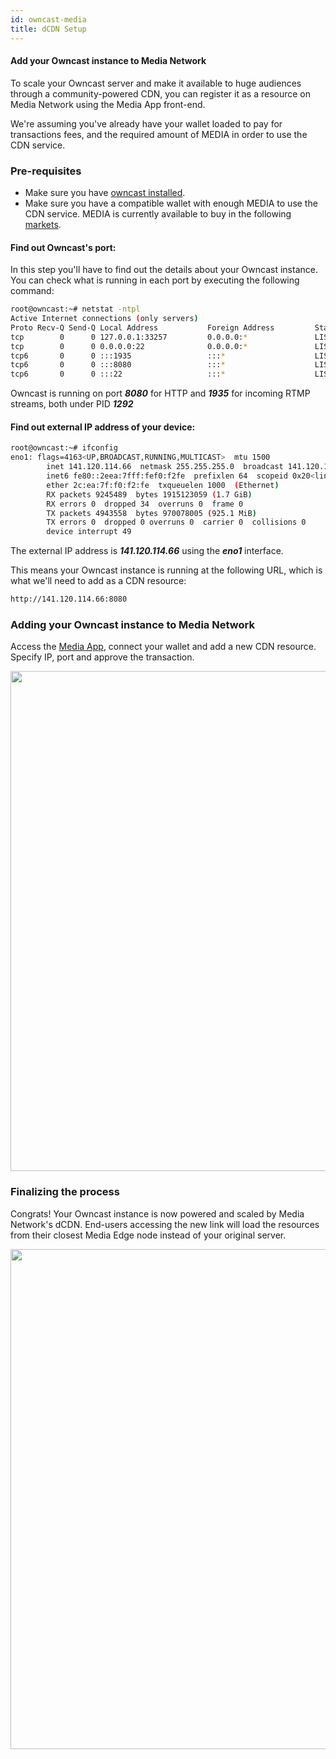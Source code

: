 ```yaml
---
id: owncast-media
title: dCDN Setup
---
```


#### Add your Owncast instance to Media Network

To scale your Owncast server and make it available to huge audiences through a community-powered CDN, you can register it as a resource on Media Network using the Media App front-end.

We're assuming you've already have your wallet loaded to pay for transactions fees, and the required amount of MEDIA in order to use the CDN service.

### Pre-requisites

- Make sure you have [owncast installed](owncast-setup).
- Make sure you have a compatible wallet with enough MEDIA to use the CDN service. MEDIA is currently available to buy in the following [markets](https://www.coingecko.com/en/coins/media-network#markets).

#### Find out Owncast's port:

In this step you'll have to find out the details about your Owncast instance. You can check what is running in each port by executing the following command:


```bash
root@owncast:~# netstat -ntpl
Active Internet connections (only servers)
Proto Recv-Q Send-Q Local Address           Foreign Address         State       PID/Program name    
tcp        0      0 127.0.0.1:33257         0.0.0.0:*               LISTEN      1292/./owncast      
tcp        0      0 0.0.0.0:22              0.0.0.0:*               LISTEN      600/sshd            
tcp6       0      0 :::1935                 :::*                    LISTEN      1292/./owncast      
tcp6       0      0 :::8080                 :::*                    LISTEN      1292/./owncast      
tcp6       0      0 :::22                   :::*                    LISTEN      600/sshd  
```

Owncast is running on port ***8080*** for HTTP and ***1935*** for incoming RTMP streams, both under PID ***1292***

#### Find out external IP address of your device:

```bash
root@owncast:~# ifconfig
eno1: flags=4163<UP,BROADCAST,RUNNING,MULTICAST>  mtu 1500
        inet 141.120.114.66  netmask 255.255.255.0  broadcast 141.120.114.66
        inet6 fe80::2eea:7fff:fef0:f2fe  prefixlen 64  scopeid 0x20<link>
        ether 2c:ea:7f:f0:f2:fe  txqueuelen 1000  (Ethernet)
        RX packets 9245489  bytes 1915123059 (1.7 GiB)
        RX errors 0  dropped 34  overruns 0  frame 0
        TX packets 4943558  bytes 970078005 (925.1 MiB)
        TX errors 0  dropped 0 overruns 0  carrier 0  collisions 0
        device interrupt 49  

```

The external IP address is ***141.120.114.66*** using the ***eno1*** interface.

This means your Owncast instance is running at the following URL, which is what we'll need to add as a CDN resource:

```bash
http://141.120.114.66:8080
```

### Adding your Owncast instance to Media Network

Access the [Media App](https://app.media.network), connect your wallet and add a new CDN resource. Specify IP, port and approve the transaction.

<center><img src="/img/livepeer-resource.png" width="800"/> </center>


### Finalizing the process

Congrats! Your Owncast instance is now powered and scaled by Media Network's dCDN. End-users accessing the new link will load the resources from their closest Media Edge node instead of your original server.

<center><img src="/img/livepeer-added.png" width="800"/> </center>




